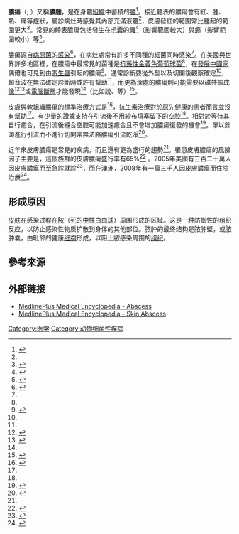 {{Medical}}

'''膿瘍'''（{{lang-la|abscessus}}; {{lang-en|abscess}}）又稱'''膿腫'''，是在身體[[組織_(生物學)|組織]]中蓄積的[[膿|膿]]<ref name=NEJM2014>{{cite journal|last=Singer|first=AJ|author2=Talan, DA|title=Management of skin abscesses in the era of methicillin-resistant Staphylococcus aureus.|url=https://archive.org/details/sim_new-england-journal-of-medicine_2014-03-13_370_11/page/1039|journal=The New England journal of medicine|date=Mar 13, 2014|volume=370|issue=11|pages=1039–47|pmid=24620867}}</ref>。接近體表的膿瘍會有紅、腫、熱、痛等症狀，觸診病灶時感覺其內部充滿液體<ref name=NEJM2014/>，皮膚發紅的範圍常比腫起的範圍更大<ref name=El2009>{{cite book|last=Elston|first=Dirk M.|title=Infectious Diseases of the Skin.|date=2009|publisher=Manson Pub.|location=London|isbn=9781840765144|page=12|url=http://books.google.ca/books?id=esPkuOxZajYC&pg=PA12|access-date=2015-01-06|archive-date=2014-10-30|archive-url=https://web.archive.org/web/20141030154936/http://books.google.ca/books?id=esPkuOxZajYC&pg=PA12|dead-url=no}}</ref>。常見的體表膿瘍包括發生在[[毛囊|毛囊]]的[[癰|癰]]<ref name=Schiergens2015>{{cite book|last=Schiergens|first=Tobias|title=BASICS Chirurgie|date=2015|publisher=Urban & Fischer Verlag/Elsevier GmbH|location=München, BY, Deuschland|isbn=3437425188|pages=27|edition=Auflage 3 |chapter=Grundlagen}}</ref>（影響範圍較大）與[[癤|癤]]（影響範圍較小）等<ref name=Rosen2014Chp120>{{cite book|last=Marx|first=John A. Marx|title=Rosen's emergency medicine : concepts and clinical practice|date=2014|publisher=Elsevier/Saunders|location=Philadelphia, PA|isbn=1455706051|pages=Chapter 120|edition=8th ed.|chapter=Dermatologic Presentations}}</ref>。

<!-- 成因 -->
膿瘍源自[[病原菌|病原菌]]的[[感染|感染]]<ref name=Cox2007>{{cite book|last=Cox|first=Carol Turkington, Jeffrey S. Dover ; medical illustrations, Birck|title=The encyclopedia of skin and skin disorders|date=2007|publisher=Facts on File|location=New York, NY|isbn=9780816075096|page=1|url=http://books.google.ca/books?id=GKVPHoIs8uIC&pg=PA1|edition=3rd ed.|access-date=2015-01-06|archive-date=2020-01-25|archive-url=https://web.archive.org/web/20200125051302/http://books.google.ca/books?id=GKVPHoIs8uIC&pg=PA1|dead-url=no}}</ref>，在病灶處常有許多不同種的細菌同時感染<ref name=El2009/>。在美國與世界許多地區裡，在膿瘍中最常見的菌種是[[抗藥性金黃色葡萄球菌|抗藥性金黃色葡萄球菌]]<ref name=NEJM2014/>，在[[發展中國家|發展中國家]]偶爾也可見到由[[寄生蟲|寄生蟲]]引起的膿瘍<ref name=Rosen2014Chp137>{{cite book|last=Marx|first=John A. Marx|title=Rosen's emergency medicine : concepts and clinical practice|date=2014|publisher=Elsevier/Saunders|location=Philadelphia, PA|isbn=1455706051|pages=Chapter 137|edition=8th ed.|chapter=Skin and Soft Tissue Infections}}</ref>。通常診斷要從外型以及切開後觀察確定<ref name=NEJM2014/>，[[超音波|超音波]]在無法確定診斷時或許有幫助<ref name=NEJM2014/>，而更為深處的膿瘍則可能需要以[[磁共振成像|磁共振成像]]<ref name=李2014>{{cite journal|authors=李娜; 程悦; 沈文|title=多参数 MRI 对前列腺脓肿的诊断价值.|journal=实用放射学杂志|date= 2014年12期|volume=2014|issue=12|pages= 2016-9 |doi= 10.3969/j.issn.1002-1671.2014.12.018}}</ref><ref name=Smith2014>{{cite journal|last=Smith|first=GA|coauthors=Kochar AS; Manjila S; Onwuzulike K; Geertman RT; Anderson JS; Steinmetz MP|title=Holospinal epidural abscess of the spinal axis: two illustrative cases with review of treatment strategies and surgical techniques.|journal=Neurosurgical focus|date=Aug 2014|volume=37|issue=2|pages=E11|pmid=25081960}}</ref>或[[X射線電腦斷層掃描|電腦斷層]]才能發現<ref name=Rosen2014Chp137/>（比如說{{link-en|肛門膿瘍|anorectal abscess}}、{{tsl|de|Douglas-Raum#Douglas-Abszess|道格拉斯膿腫}}等）<ref name=陈2014>{{cite journal|authors=陈愈彬, 杨钦泰; 王涛; 黎景佳; 叶进; 刘贤; 张革化|title=增强CT对扁桃体内与扁桃体周围脓肿的鉴别诊断价值.|journal=中华耳鼻咽喉头颈外科杂志|date= 2014年2期|volume=49|issue=2|pages= 131-5 |doi= 10.3760/cma.j.issn.1673-0860.2014.02.008}}</ref>。

<!-- 管理 -->
皮膚與軟組織膿瘍的標準治療方式是{{link-en|切開引流|incision and drainage}}<ref name="ACEPfive">{{Citation |author1 = American College of Emergency Physicians |author1-link = American College of Emergency Physicians |title = Five Things Physicians and Patients Should Question |publisher = American College of Emergency Physicians |work = [[Choosing_Wisely|Choosing Wisely]]: an initiative of the [[ABIM_Foundation|ABIM Foundation]] |page =  |url = http://www.choosingwisely.org/doctor-patient-lists/american-college-of-emergency-physicians/ |accessdate = January 24, 2014 |archive-date = 2015-04-14 |archive-url = https://web.archive.org/web/20150414005201/http://www.choosingwisely.org/doctor-patient-lists/american-college-of-emergency-physicians/ |dead-url = no }}</ref>，[[抗細菌藥|抗生素]]治療對於原先健康的患者而言並沒有幫助<ref name=NEJM2014/>。有少量的證據支持在引流後不用紗布填塞留下的空腔<ref name=NEJM2014/>。相對於等待其自行癒合，在引流後縫合空腔可能加速癒合且不會增加膿瘍復發的機會<ref name=Singer2011>{{cite journal|last=Singer|first=AJ|coauthors=Thode HC, Jr; Chale, S; Taira, BR; Lee, C|title=Primary closure of cutaneous abscesses: a systematic review.|journal=The American journal of emergency medicine|date=May 2011|volume=29|issue=4|pages=361-6|pmid=20825801}}</ref>。單以針頭進行引流而不進行切開常無法將膿瘍引流乾淨<ref name=Füessl2014>{{cite journal|last=Füessl |first=HS| title=Ubi pus,ibi evacua–und dann?|journal= MMW - Fortschritte der Medizin|date=Okt 2014|volume=156|issue=17|pages=44|doi= 10.1007/s15006-014-3522-8}}</ref>。

<!-- 流行病學 -->
近年來皮膚膿瘍是常見的疾病，而且還有更為盛行的趨勢<ref name=NEJM2014/>。罹患皮膚膿瘍的風險因子主要是{{link-en|施打靜脈藥物|drug injection}}，這個族群的皮膚膿瘍盛行率有65%<ref>{{cite book|last=Langrod|first=Pedro Ruiz, Eric C. Strain, John G.|title=The substance abuse handbook|date=2007|publisher=Wolters Kluwer Health/Lippincott Williams & Wilkins|location=Philadelphia|isbn=9780781760454|page=373|url=http://books.google.ca/books?id=6LkNShsAw78C&pg=PA373|access-date=2015-01-06|archive-date=2014-10-31|archive-url=https://web.archive.org/web/20141031071003/http://books.google.ca/books?id=6LkNShsAw78C&pg=PA373|dead-url=no}}</ref> 。2005年美國有三百二十萬人因皮膚膿瘍而至急診就診<ref name=Taira2009>{{cite journal|last=Taira|first=BR|coauthors=Singer, AJ; Thode HC, Jr; Lee, CC|title=National epidemiology of cutaneous abscesses: 1996 to 2005.|url=https://archive.org/details/sim_american-journal-of-emergency-medicine_2009-03_27_3/page/289|journal=The American journal of emergency medicine|date=Mar 2009|volume=27|issue=3|pages=289-92|pmid=19328372}}</ref>，而在澳洲，2008年有一萬三千人因皮膚膿瘍而住院治療<ref name=Vas2012>{{cite journal|last=Vaska|first=VL|coauthors=Nimmo, GR; Jones, M; Grimwood, K; Paterson, DL|title=Increases in Australian cutaneous abscess hospitalisations: 1999-2008.|journal=European journal of clinical microbiology & infectious diseases : official publication of the European Society of Clinical Microbiology|date=Jan 2012|volume=31|issue=1|pages=93-6|pmid=21553298}}</ref>。

== 形成原因 ==
[[皮肤|皮肤]]在感染过程在[[脓|脓]]（死的[[中性白血球|中性白血球]]）周围形成的区域。这是一种防御性的组织反应，以防止感染性物质扩散到身体的其他部位。脓肿的最终结构是脓肿壁，或脓肿囊，由毗邻的健康[[细胞|细胞]]形成，以阻止脓感染周围的[[组织|组织]]。

== 參考來源 ==
{{reflist}}

== 外部链接 ==
* [http://www.nlm.nih.gov/medlineplus/ency/article/001353.htm MedlinePlus Medical Encyclopedia - Abscess] {{Wayback|url=http://www.nlm.nih.gov/medlineplus/ency/article/001353.htm |date=20070323131341 }}
* [http://www.nlm.nih.gov/medlineplus/ency/article/000863.htm MedlinePlus Medical Encyclopedia - Skin Abscess] {{Wayback|url=http://www.nlm.nih.gov/medlineplus/ency/article/000863.htm |date=20070320174820 }}

{{Authority control}}
[[Category:医学|Category:医学]]
[[Category:动物细菌性疾病|Category:动物细菌性疾病]]